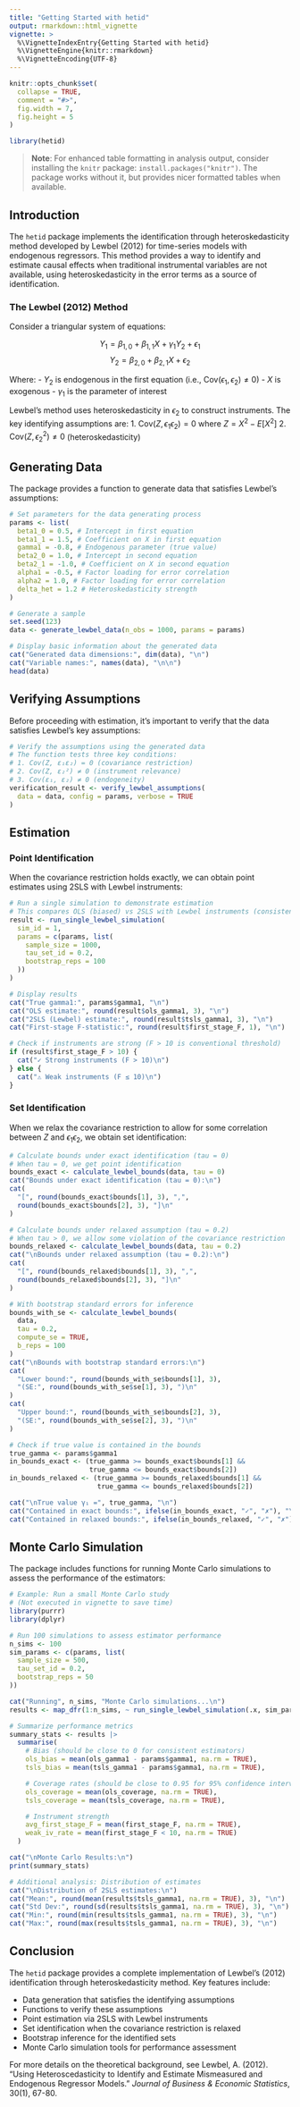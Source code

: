 ```yaml
---
title: "Getting Started with hetid"
output: rmarkdown::html_vignette
vignette: >
  %\VignetteIndexEntry{Getting Started with hetid}
  %\VignetteEngine{knitr::rmarkdown}
  %\VignetteEncoding{UTF-8}
---
```


```r
knitr::opts_chunk$set(
  collapse = TRUE,
  comment = "#>",
  fig.width = 7,
  fig.height = 5
)
```

```r
library(hetid)
```

> **Note**: For enhanced table formatting in analysis output, consider installing the `knitr` package: `install.packages("knitr")`. The package works without it, but provides nicer formatted tables when available.

## Introduction

The `hetid` package implements the identification through heteroskedasticity method developed by Lewbel (2012) for time-series models with endogenous regressors. This method provides a way to identify and estimate causal effects when traditional instrumental variables are not available, using heteroskedasticity in the error terms as a source of identification.

### The Lewbel (2012) Method

Consider a triangular system of equations:

$$Y_1 = \beta_{1,0} + \beta_{1,1}X + \gamma_1 Y_2 + \epsilon_1$$
$$Y_2 = \beta_{2,0} + \beta_{2,1}X + \epsilon_2$$

Where:
- $Y_2$ is endogenous in the first equation (i.e., $\text{Cov}(\epsilon_1, \epsilon_2) \neq 0$)
- $X$ is exogenous
- $\gamma_1$ is the parameter of interest

Lewbel's method uses heteroskedasticity in $\epsilon_2$ to construct instruments. The key identifying assumptions are:
1. $\text{Cov}(Z, \epsilon_1\epsilon_2) = 0$ where $Z = X^2 - E[X^2]$
2. $\text{Cov}(Z, \epsilon_2^2) \neq 0$ (heteroskedasticity)

## Generating Data

The package provides a function to generate data that satisfies Lewbel's assumptions:

```r
# Set parameters for the data generating process
params <- list(
  beta1_0 = 0.5, # Intercept in first equation
  beta1_1 = 1.5, # Coefficient on X in first equation
  gamma1 = -0.8, # Endogenous parameter (true value)
  beta2_0 = 1.0, # Intercept in second equation
  beta2_1 = -1.0, # Coefficient on X in second equation
  alpha1 = -0.5, # Factor loading for error correlation
  alpha2 = 1.0, # Factor loading for error correlation
  delta_het = 1.2 # Heteroskedasticity strength
)

# Generate a sample
set.seed(123)
data <- generate_lewbel_data(n_obs = 1000, params = params)

# Display basic information about the generated data
cat("Generated data dimensions:", dim(data), "\n")
cat("Variable names:", names(data), "\n\n")
head(data)
```

## Verifying Assumptions

Before proceeding with estimation, it's important to verify that the data satisfies Lewbel's key assumptions:

```r
# Verify the assumptions using the generated data
# The function tests three key conditions:
# 1. Cov(Z, ε₁ε₂) = 0 (covariance restriction)
# 2. Cov(Z, ε₂²) ≠ 0 (instrument relevance)
# 3. Cov(ε₁, ε₂) ≠ 0 (endogeneity)
verification_result <- verify_lewbel_assumptions(
  data = data, config = params, verbose = TRUE
)
```

## Estimation

### Point Identification

When the covariance restriction holds exactly, we can obtain point estimates using 2SLS with Lewbel instruments:

```r
# Run a single simulation to demonstrate estimation
# This compares OLS (biased) vs 2SLS with Lewbel instruments (consistent)
result <- run_single_lewbel_simulation(
  sim_id = 1,
  params = c(params, list(
    sample_size = 1000,
    tau_set_id = 0.2,
    bootstrap_reps = 100
  ))
)

# Display results
cat("True gamma1:", params$gamma1, "\n")
cat("OLS estimate:", round(result$ols_gamma1, 3), "\n")
cat("2SLS (Lewbel) estimate:", round(result$tsls_gamma1, 3), "\n")
cat("First-stage F-statistic:", round(result$first_stage_F, 1), "\n")

# Check if instruments are strong (F > 10 is conventional threshold)
if (result$first_stage_F > 10) {
  cat("✓ Strong instruments (F > 10)\n")
} else {
  cat("⚠ Weak instruments (F ≤ 10)\n")
}
```

### Set Identification

When we relax the covariance restriction to allow for some correlation between $Z$ and $\epsilon_1\epsilon_2$, we obtain set identification:

```r
# Calculate bounds under exact identification (tau = 0)
# When tau = 0, we get point identification
bounds_exact <- calculate_lewbel_bounds(data, tau = 0)
cat("Bounds under exact identification (tau = 0):\n")
cat(
  "[", round(bounds_exact$bounds[1], 3), ",",
  round(bounds_exact$bounds[2], 3), "]\n"
)

# Calculate bounds under relaxed assumption (tau = 0.2)
# When tau > 0, we allow some violation of the covariance restriction
bounds_relaxed <- calculate_lewbel_bounds(data, tau = 0.2)
cat("\nBounds under relaxed assumption (tau = 0.2):\n")
cat(
  "[", round(bounds_relaxed$bounds[1], 3), ",",
  round(bounds_relaxed$bounds[2], 3), "]\n"
)

# With bootstrap standard errors for inference
bounds_with_se <- calculate_lewbel_bounds(
  data,
  tau = 0.2,
  compute_se = TRUE,
  b_reps = 100
)
cat("\nBounds with bootstrap standard errors:\n")
cat(
  "Lower bound:", round(bounds_with_se$bounds[1], 3),
  "(SE:", round(bounds_with_se$se[1], 3), ")\n"
)
cat(
  "Upper bound:", round(bounds_with_se$bounds[2], 3),
  "(SE:", round(bounds_with_se$se[2], 3), ")\n"
)

# Check if true value is contained in the bounds
true_gamma <- params$gamma1
in_bounds_exact <- (true_gamma >= bounds_exact$bounds[1] &&
                    true_gamma <= bounds_exact$bounds[2])
in_bounds_relaxed <- (true_gamma >= bounds_relaxed$bounds[1] &&
                      true_gamma <= bounds_relaxed$bounds[2])

cat("\nTrue value γ₁ =", true_gamma, "\n")
cat("Contained in exact bounds:", ifelse(in_bounds_exact, "✓", "✗"), "\n")
cat("Contained in relaxed bounds:", ifelse(in_bounds_relaxed, "✓", "✗"), "\n")
```

## Monte Carlo Simulation

The package includes functions for running Monte Carlo simulations to assess the performance of the estimators:

```r
# Example: Run a small Monte Carlo study
# (Not executed in vignette to save time)
library(purrr)
library(dplyr)

# Run 100 simulations to assess estimator performance
n_sims <- 100
sim_params <- c(params, list(
  sample_size = 500,
  tau_set_id = 0.2,
  bootstrap_reps = 50
))

cat("Running", n_sims, "Monte Carlo simulations...\n")
results <- map_dfr(1:n_sims, ~ run_single_lewbel_simulation(.x, sim_params))

# Summarize performance metrics
summary_stats <- results |>
  summarise(
    # Bias (should be close to 0 for consistent estimators)
    ols_bias = mean(ols_gamma1 - params$gamma1, na.rm = TRUE),
    tsls_bias = mean(tsls_gamma1 - params$gamma1, na.rm = TRUE),

    # Coverage rates (should be close to 0.95 for 95% confidence intervals)
    ols_coverage = mean(ols_coverage, na.rm = TRUE),
    tsls_coverage = mean(tsls_coverage, na.rm = TRUE),

    # Instrument strength
    avg_first_stage_F = mean(first_stage_F, na.rm = TRUE),
    weak_iv_rate = mean(first_stage_F < 10, na.rm = TRUE)
  )

cat("\nMonte Carlo Results:\n")
print(summary_stats)

# Additional analysis: Distribution of estimates
cat("\nDistribution of 2SLS estimates:\n")
cat("Mean:", round(mean(results$tsls_gamma1, na.rm = TRUE), 3), "\n")
cat("Std Dev:", round(sd(results$tsls_gamma1, na.rm = TRUE), 3), "\n")
cat("Min:", round(min(results$tsls_gamma1, na.rm = TRUE), 3), "\n")
cat("Max:", round(max(results$tsls_gamma1, na.rm = TRUE), 3), "\n")
```

## Conclusion

The `hetid` package provides a complete implementation of Lewbel's (2012) identification through heteroskedasticity method. Key features include:

- Data generation that satisfies the identifying assumptions
- Functions to verify these assumptions
- Point estimation via 2SLS with Lewbel instruments
- Set identification when the covariance restriction is relaxed
- Bootstrap inference for the identified sets
- Monte Carlo simulation tools for performance assessment

For more details on the theoretical background, see Lewbel, A. (2012). "Using Heteroscedasticity to Identify and Estimate Mismeasured and Endogenous Regressor Models." *Journal of Business & Economic Statistics*, 30(1), 67-80.
